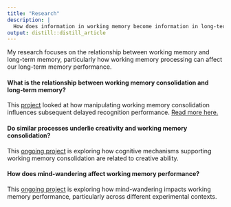 ```yaml
---
title: "Research"
description: |
  How does information in working memory become information in long-term memory?
output: distill::distill_article
---
```


My research focuses on the relationship between working memory and long-term memory, particularly how working memory processing can affect our long-term memory performance.

#### What is the relationship between working memory consolidation and long-term memory?
This [project](https://osf.io/4xe9t/) looked at how manipulating working memory consolidation influences subsequent delayed recognition performance. [Read more here.](https://doi.org/10.1037/xlm0000954)

#### Do similar processes underlie creativity and working memory consolidation?
This [ongoing project](./research/creativity.pdf) is exploring how cognitive mechanisms supporting working memory consolidation are related to creative ability.

#### How does mind-wandering affect working memory performance?
This [ongoing project](./research/mindwandering.pdf) is exploring how mind-wandering impacts working memory performance, particularly across different experimental contexts. 




